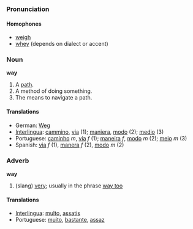 ===Pronunciation===
====Homophones====
*[[weigh]]
*[[whey]] (depends on dialect or accent)

===Noun===
'''way'''

#A [[path]].
#A method of doing something.
#The means to navigate a path.

====Translations====
*German: [[Weg]]
*[[Interlingua]]: [[cammino]], [[via]] (1); [[maniera]], [[modo]] (2); [[medio]] (3)
*Portuguese: [[caminho]] ''m'', [[via]] ''f'' (1); [[maneira]] ''f'', [[modo]] ''m'' (2); [[meio]] ''m'' (3)
*Spanish: [[via]] ''f'' (1), [[manera]] ''f'' (2), [[modo]] ''m'' (2)

===Adverb===
'''way'''

# (slang) [[very]]; usually in the phrase [[way too]] {{{DOES IT OCCUR ISOLATED? ("I'm way tired"?)}}}

====Translations====
*[[Interlingua]]: [[multo]], [[assatis]]
*Portuguese: [[muito]], [[bastante]], [[assaz]]